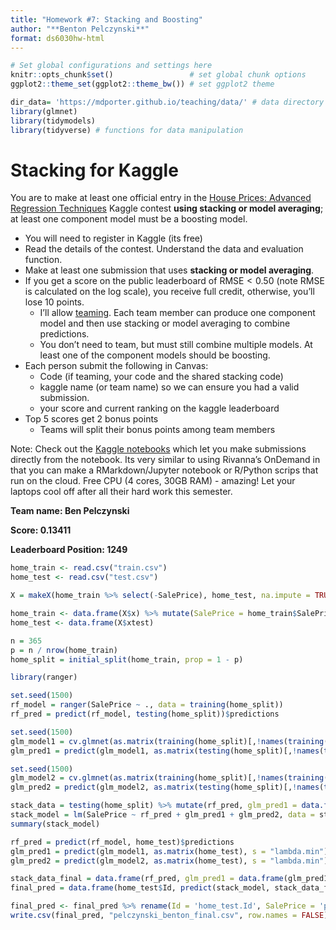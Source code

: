```yaml
---
title: "Homework #7: Stacking and Boosting" 
author: "**Benton Pelczynski**"
format: ds6030hw-html
---
```


```r
# Set global configurations and settings here
knitr::opts_chunk$set()                 # set global chunk options
ggplot2::theme_set(ggplot2::theme_bw()) # set ggplot2 theme
```

```r
dir_data= 'https://mdporter.github.io/teaching/data/' # data directory
library(glmnet)
library(tidymodels)
library(tidyverse) # functions for data manipulation  
```

# Stacking for Kaggle

You are to make at least one official entry in the [House Prices: Advanced Regression Techniques](https://www.kaggle.com/c/house-prices-advanced-regression-techniques/overview) Kaggle contest **using stacking or model averaging**; at least one component model must be a boosting model.

-   You will need to register in Kaggle (its free)
-   Read the details of the contest. Understand the data and evaluation function.
-   Make at least one submission that uses **stacking or model averaging**.
-   If you get a score on the public leaderboard of $\text{RMSE}<0.50$ (note RMSE is calculated on the log scale), you receive full credit, otherwise, you'll lose 10 points.
    -   I'll allow [teaming](https://www.kaggle.com/c/house-prices-advanced-regression-techniques/team). Each team member can produce one component model and then use stacking or model averaging to combine predictions.
    -   You don't need to team, but must still combine multiple models. At least one of the component models should be boosting.
-   Each person submit the following in Canvas:
    -   Code (if teaming, your code and the shared stacking code)
    -   kaggle name (or team name) so we can ensure you had a valid submission.
    -   your score and current ranking on the kaggle leaderboard
-   Top 5 scores get 2 bonus points
    -   Teams will split their bonus points among team members

Note: Check out the [Kaggle notebooks](https://www.kaggle.com/docs/notebooks) which let you make submissions directly from the notebook. Its very similar to using Rivanna's OnDemand in that you can make a RMarkdown/Jupyter notebook or R/Python scrips that run on the cloud. Free CPU (4 cores, 30GB RAM) - amazing! Let your laptops cool off after all their hard work this semester.

**Team name: Ben Pelczynski**

**Score: 0.13411**

**Leaderboard Position: 1249**

```r
home_train <- read.csv("train.csv")
home_test <- read.csv("test.csv")
```

```r
X = makeX(home_train %>% select(-SalePrice), home_test, na.impute = TRUE)

home_train <- data.frame(X$x) %>% mutate(SalePrice = home_train$SalePrice)
home_test <- data.frame(X$xtest)
```

```r
n = 365
p = n / nrow(home_train)
home_split = initial_split(home_train, prop = 1 - p)
```

```r
library(ranger)

set.seed(1500)
rf_model = ranger(SalePrice ~ ., data = training(home_split))
rf_pred = predict(rf_model, testing(home_split))$predictions
```

```r
set.seed(1500)
glm_model1 = cv.glmnet(as.matrix(training(home_split)[,!names(training(home_split)) %in% c("SalePrice")]), training(home_split)$SalePrice, alpha=0)
glm_pred1 = predict(glm_model1, as.matrix(testing(home_split)[,!names(testing(home_split)) %in% c("SalePrice")]), s = "lambda.min")
```

```r
set.seed(1500)
glm_model2 = cv.glmnet(as.matrix(training(home_split)[,!names(training(home_split)) %in% c("SalePrice")]), training(home_split)$SalePrice, alpha=1)
glm_pred2 = predict(glm_model2, as.matrix(testing(home_split)[,!names(testing(home_split)) %in% c("SalePrice")]), s = "lambda.min")
```

```r
stack_data = testing(home_split) %>% mutate(rf_pred, glm_pred1 = data.frame(glm_pred1)$lambda.min, glm_pred2 = data.frame(glm_pred2)$lambda.min)
stack_model = lm(SalePrice ~ rf_pred + glm_pred1 + glm_pred2, data = stack_data)
summary(stack_model)
```

```r
rf_pred = predict(rf_model, home_test)$predictions
glm_pred1 = predict(glm_model1, as.matrix(home_test), s = "lambda.min")
glm_pred2 = predict(glm_model2, as.matrix(home_test), s = "lambda.min")

stack_data_final = data.frame(rf_pred, glm_pred1 = data.frame(glm_pred1)$lambda.min, glm_pred2 = data.frame(glm_pred2)$lambda.min)
final_pred = data.frame(home_test$Id, predict(stack_model, stack_data_final))
```

```r
final_pred <- final_pred %>% rename(Id = 'home_test.Id', SalePrice = 'predict.stack_model..stack_data_final.')
write.csv(final_pred, "pelczynski_benton_final.csv", row.names = FALSE)
```

```r

```

